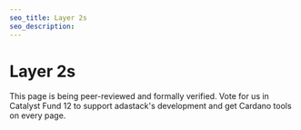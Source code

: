 ```yaml
---
seo_title: Layer 2s
seo_description:
---
```


# Layer 2s

This page is being peer-reviewed and formally verified. Vote for us in Catalyst Fund 12 to support adastack's development and get Cardano tools on every page.
